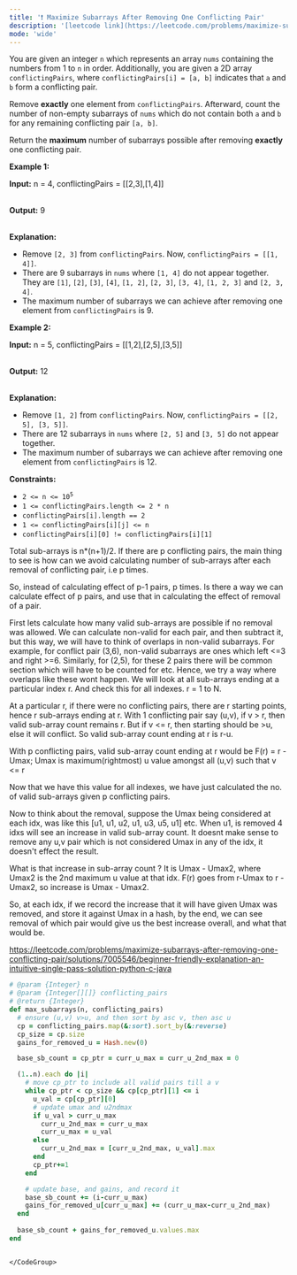 ```yaml
---
title: '❗️ Maximize Subarrays After Removing One Conflicting Pair'
description: '[leetcode link](https://leetcode.com/problems/maximize-subarrays-after-removing-one-conflicting-pair/description/)'
mode: 'wide'
---
```

<Tabs>
  <Tab title="Question" icon="circle-question" iconType="regular">
    <Card>
      <p>You are given an integer <code>n</code> which represents an array <code>nums</code> containing the numbers from 1 to <code>n</code> in order. Additionally, you are given a 2D array <code>conflictingPairs</code>, where <code>conflictingPairs[i] = [a, b]</code> indicates that <code>a</code> and <code>b</code> form a conflicting pair.</p>  <p>Remove <strong>exactly</strong> one element from <code>conflictingPairs</code>. Afterward, count the number of <span data-keyword="subarray-nonempty">non-empty subarrays</span> of <code>nums</code> which do not contain both <code>a</code> and <code>b</code> for any remaining conflicting pair <code>[a, b]</code>.</p>  <p>Return the <strong>maximum</strong> number of subarrays possible after removing <strong>exactly</strong> one conflicting pair.</p>   <p><strong class="example">Example 1:</strong></p>  <div class="example-block"> <p><strong>Input:</strong> <span class="example-io">n = 4, conflictingPairs = [[2,3],[1,4]]</span></p>  <p><br/> <strong>Output:</strong> <span class="example-io">9</span></p>  <p><br/> <strong>Explanation:</strong></p>  <ul>  <li>Remove <code>[2, 3]</code> from <code>conflictingPairs</code>. Now, <code>conflictingPairs = [[1, 4]]</code>.</li>  <li>There are 9 subarrays in <code>nums</code> where <code>[1, 4]</code> do not appear together. They are <code>[1]</code>, <code>[2]</code>, <code>[3]</code>, <code>[4]</code>, <code>[1, 2]</code>, <code>[2, 3]</code>, <code>[3, 4]</code>, <code>[1, 2, 3]</code> and <code>[2, 3, 4]</code>.</li>  <li>The maximum number of subarrays we can achieve after removing one element from <code>conflictingPairs</code> is 9.</li> </ul> </div>  <p><strong class="example">Example 2:</strong></p>  <div class="example-block"> <p><strong>Input:</strong> <span class="example-io">n = 5, conflictingPairs = [[1,2],[2,5],[3,5]]</span></p>  <p><br/> <strong>Output:</strong> <span class="example-io">12</span></p>  <p><br/> <strong>Explanation:</strong></p>  <ul>  <li>Remove <code>[1, 2]</code> from <code>conflictingPairs</code>. Now, <code>conflictingPairs = [[2, 5], [3, 5]]</code>.</li>  <li>There are 12 subarrays in <code>nums</code> where <code>[2, 5]</code> and <code>[3, 5]</code> do not appear together.</li>  <li>The maximum number of subarrays we can achieve after removing one element from <code>conflictingPairs</code> is 12.</li> </ul> </div>   <p><strong>Constraints:</strong></p>  <ul>  <li><code>2 &lt;= n &lt;= 10<sup>5</sup></code></li>  <li><code>1 &lt;= conflictingPairs.length &lt;= 2 * n</code></li>  <li><code>conflictingPairs[i].length == 2</code></li>  <li><code>1 &lt;= conflictingPairs[i][j] &lt;= n</code></li>  <li><code>conflictingPairs[i][0] != conflictingPairs[i][1]</code></li> </ul> 
    </Card>
  </Tab>
  <Tab title="Solution" icon="lightbulb" iconType="regular" >
    <Card>
      Total sub-arrays is n*(n+1)/2. If there are p conflicting pairs, the main thing to see is how can we avoid calculating number of sub-arrays after each removal of conflicting pair, i.e p times.

So, instead of calculating effect of p-1 pairs, p times. Is there a way we can calculate effect of p pairs, and use that in calculating the effect of removal of a pair.

First lets calculate how many valid sub-arrays are possible if no removal was allowed.
We can calculate non-valid for each pair, and then subtract it, but this way, we will have to think of overlaps in non-valid subarrays. For example, for conflict pair (3,6), non-valid subarrays are ones which left &lt;=3 and right &gt;=6. Similarly, for (2,5), for these 2 pairs there will be common section which will have to be counted for etc. 
Hence, we try a way where overlaps like these wont happen. We will look at all sub-arrays ending at a particular index r. And check this for all indexes. r = 1 to N.

At a particular r, if there were no conflicting pairs, there are r starting points, hence r sub-arrays ending at r.
With 1 conflicting pair say (u,v), if v &gt; r, then valid sub-array count remains r.
But if v &lt;= r, then starting should be &gt;u, else it will conflict. So valid sub-array count ending at r is r-u.

With p conflicting pairs, valid sub-array count ending at r would be
F(r) = r - Umax;    Umax is maximum(rightmost) u value amongst all (u,v) such that v &lt;= r

Now that we have this value for all indexes, we have just calculated the no. of valid sub-arrays given p conflicting pairs.

Now to think about the removal, suppose the Umax being considered at each idx, was like this 
[u1, u1, u2, u1, u3, u5, u1] etc. When u1, is removed 4 idxs will see an increase in valid sub-array count.
It doesnt make sense to remove any u,v pair which is not considered Umax in any of the idx, it doesn't effect the result.

What is that increase in sub-array count ? It is Umax - Umax2, where Umax2 is the 2nd maximum u value at that idx.
F(r) goes from r-Umax to r - Umax2, so increase is Umax - Umax2. 

So, at each idx, if we record the increase that it will have given Umax was removed, and store it against Umax in a hash, 
by the end, we can see removal of which pair would give us the best increase overall, and what that would be.

https://leetcode.com/problems/maximize-subarrays-after-removing-one-conflicting-pair/solutions/7005546/beginner-friendly-explanation-an-intuitive-single-pass-solution-python-c-java
    </Card>
  <Expandable title="code">
    <CodeGroup dropdown>
```ruby title="Maximize Subarrays After Removing One Conflicting Pair" lines
# @param {Integer} n
# @param {Integer[][]} conflicting_pairs
# @return {Integer}
def max_subarrays(n, conflicting_pairs)
  # ensure (u,v) v>u, and then sort by asc v, then asc u
  cp = conflicting_pairs.map(&:sort).sort_by(&:reverse)
  cp_size = cp.size
  gains_for_removed_u = Hash.new(0)

  base_sb_count = cp_ptr = curr_u_max = curr_u_2nd_max = 0

  (1..n).each do |i|
    # move cp_ptr to include all valid pairs till a v
    while cp_ptr < cp_size && cp[cp_ptr][1] <= i
      u_val = cp[cp_ptr][0]
      # update umax and u2ndmax
      if u_val > curr_u_max
        curr_u_2nd_max = curr_u_max
        curr_u_max = u_val
      else
        curr_u_2nd_max = [curr_u_2nd_max, u_val].max
      end
      cp_ptr+=1
    end

    # update base, and gains, and record it
    base_sb_count += (i-curr_u_max)
    gains_for_removed_u[curr_u_max] += (curr_u_max-curr_u_2nd_max)
  end
  
  base_sb_count + gains_for_removed_u.values.max
end



```
    </CodeGroup>
  </Expandable>
  </Tab>
</Tabs>